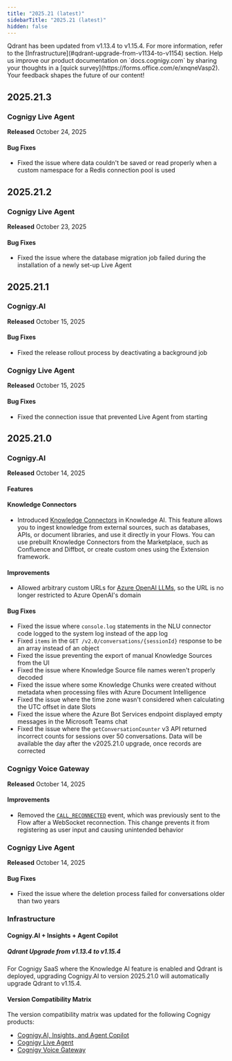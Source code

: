 ```yaml
---
title: "2025.21 (latest)"
sidebarTitle: "2025.21 (latest)"
hidden: false
---
```


<Note>
  Qdrant has been updated from v1.13.4 to v1.15.4. For more information, refer to the [Infrastructure](#qdrant-upgrade-from-v1134-to-v1154) section.
</Note>

<Tip>
  Help us improve our product documentation on `docs.cognigy.com` by sharing your thoughts in a [quick survey](https://forms.office.com/e/xnqneVasp2). Your feedback shapes the future of our content!
</Tip>

## 2025.21.3

### Cognigy Live Agent

**Released** October 24, 2025

#### Bug Fixes

- Fixed the issue where data couldn't be saved or read properly when a custom namespace for a Redis connection pool is used

## 2025.21.2

### Cognigy Live Agent

**Released** October 23, 2025

#### Bug Fixes

- Fixed the issue where the database migration job failed during the installation of a newly set-up Live Agent

## 2025.21.1

### Cognigy.AI

**Released** October 15, 2025

#### Bug Fixes

- Fixed the release rollout process by deactivating a background job

### Cognigy Live Agent

**Released** October 15, 2025

#### Bug Fixes

- Fixed the connection issue that prevented Live Agent from starting

## 2025.21.0

### Cognigy.AI

**Released** October 14, 2025

#### Features

#### Knowledge Connectors

- Introduced [Knowledge Connectors](/ai/agents/develop/knowledge-ai/knowledge-source/knowledge-connectors) in Knowledge AI. This feature allows you to ingest knowledge from external sources, such as databases, APIs, or document libraries, and use it directly in your Flows. You can use prebuilt Knowledge Connectors from the Marketplace, such as Confluence and Diffbot, or create custom ones using the Extension framework.

#### Improvements

- Allowed arbitrary custom URLs for [Azure OpenAI LLMs](/ai/agents/develop/gen-ai-and-llms/providers/microsoft-azure-openai), so the URL is no longer restricted to Azure OpenAI's domain

#### Bug Fixes

- Fixed the issue where `console.log` statements in the NLU connector code logged to the system log instead of the app log
- Fixed `items` in the `GET /v2.0/conversations/{sessionId}` response to be an array instead of an object
- Fixed the issue preventing the export of manual Knowledge Sources from the UI
- Fixed the issue where Knowledge Source file names weren't properly decoded
- Fixed the issue where some Knowledge Chunks were created without metadata when processing files with Azure Document Intelligence
- Fixed the issue where the time zone wasn't considered when calculating the UTC offset in date Slots
- Fixed the issue where the Azure Bot Services endpoint displayed empty messages in the Microsoft Teams chat
- Fixed the issue where the `getConversationCounter` v3 API returned incorrect counts for sessions over 50 conversations. Data will be available the day after the v2025.21.0 upgrade, once records are corrected

### Cognigy Voice Gateway

**Released** October 14, 2025

#### Improvements

- Removed the [`CALL_RECONNECTED`](/voice-gateway/references/events/overview) event, which was previously sent to the Flow after a WebSocket reconnection. This change prevents it from registering as user input and causing unintended behavior

### Cognigy Live Agent

**Released** October 14, 2025

#### Bug Fixes

- Fixed the issue where the deletion process failed for conversations older than two years

### Infrastructure

#### Cognigy.AI + Insights + Agent Copilot

##### Qdrant Upgrade from v1.13.4 to v1.15.4

For Cognigy SaaS where the Knowledge AI feature is enabled and Qdrant is deployed, upgrading Cognigy.AI to version 2025.21.0 will automatically upgrade Qdrant to v1.15.4.


#### Version Compatibility Matrix

The version compatibility matrix was updated for the following Cognigy products:

- [Cognigy.AI, Insights, and Agent Copilot](/ai/administer/installation/version-compatibility-matrix)
- [Cognigy Live Agent](/live-agent/installation/deployment/version-compatibility-matrix)
- [Cognigy Voice Gateway](/voice-gateway/installation/version-compatibility-matrix)